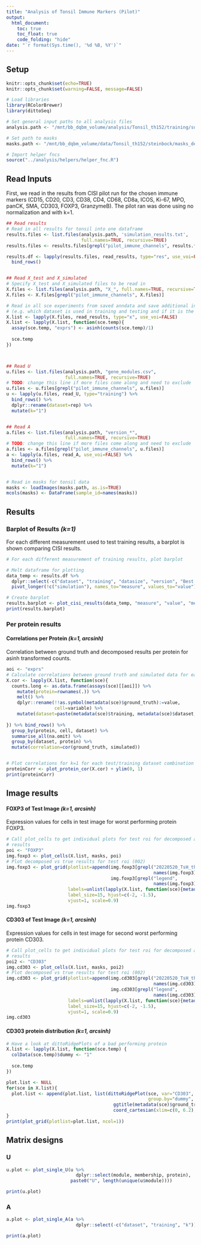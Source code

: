 ```yaml
---
title: "Analysis of Tonsil Immune Markers (Pilot)"
output: 
  html_document:
    toc: true
    toc_float: true
    code_folding: "hide"
date: "`r format(Sys.time(), '%d %B, %Y')`"
---
```


## Setup

```r
knitr::opts_chunk$set(echo=TRUE)
knitr::opts_chunk$set(warning=FALSE, message=FALSE)

# Load libraries
library(RColorBrewer)
library(dittoSeq)
```

```r
# Set general input paths to all analysis files
analysis.path <- "/mnt/bb_dqbm_volume/analysis/Tonsil_th152/training/subset"

# Set path to masks
masks.path <- "/mnt/bb_dqbm_volume/data/Tonsil_th152/steinbock/masks_deepcell"
```

```r
# Import helper fncs
source("../analysis/helpers/helper_fnc.R")
```

## Read Inputs

First, we read in the results from CISI pilot run for the chosen immune markers
(CD15, CD20, CD3, CD38, CD4, CD68, CD8a, ICOS, Ki-67, MPO, panCK, SMA, CD303, 
FOXP3, GranzymeB). The pilot ran was done using no normalization and with k=1.

```r
## Read results
# Read in all results for tonsil into one dataframe
results.files <- list.files(analysis.path, 'simulation_results.txt',
                            full.names=TRUE, recursive=TRUE)
results.files <- results.files[grepl("pilot_immune_channels", results.files)]

results.df <- lapply(results.files, read_results, type="res", use_voi=FALSE) %>% 
  bind_rows() 


## Read X_test and X_simulated
# Specify X_test and X_simulated files to be read in
X.files <- list.files(analysis.path, "X_", full.names=TRUE, recursive=TRUE)
X.files <- X.files[grepl("pilot_immune_channels", X.files)]

# Read in all sce experiments from saved anndata and save additional info in metadata
# (e.g. which dataset is used in training and testing and if it is the ground truth or simulated X)
X.list <- lapply(X.files, read_results, type="x", use_voi=FALSE)
X.list <- lapply(X.list, function(sce.temp){
  assay(sce.temp, "exprs") <- asinh(counts(sce.temp)/1)
  
  sce.temp
})



## Read U
u.files <- list.files(analysis.path, "gene_modules.csv",
                      full.names=TRUE, recursive=TRUE)
# TODO: change this line if more files come along and need to exclude
u.files <- u.files[grepl("pilot_immune_channels", u.files)]
u <- lapply(u.files, read_U, type="training") %>% 
  bind_rows() %>%
  dplyr::rename(dataset=rep) %>%
  mutate(k="1")


## Read A
a.files <- list.files(analysis.path, "version_*",
                      full.names=TRUE, recursive=TRUE)
# TODO: change this line if more files come along and need to exclude
a.files <- a.files[grepl("pilot_immune_channels", u.files)]
a <- lapply(a.files, read_A, use_voi=FALSE) %>% 
  bind_rows() %>%
  mutate(k="1")


# Read in masks for tonsil data
masks <- loadImages(masks.path, as.is=TRUE)
mcols(masks) <- DataFrame(sample_id=names(masks))
```

## Results

### Barplot of Results *(k=1)*

For each different measurement used to test training results, a barplot is shown 
comparing CISI results.

```r
# For each different measurement of training results, plot barplot 

# Melt dataframe for plotting
data_temp <- results.df %>%
  dplyr::select(-c("dataset", "training", "datasize", "version", "Best crossvalidation fold")) %>%
  pivot_longer(!c("simulation"), names_to="measure", values_to="value")

# Create barplot
results.barplot <- plot_cisi_results(data_temp, "measure", "value", "measure")
print(results.barplot)
```

### Per protein results

#### Correlations per Protein *(k=1, arcsinh)*

Correlation between ground truth and decomposed results per protein for  
asinh transformed counts.

```r
aoi <- "exprs"
# Calculate correlations between ground truth and simulated data for each protein
X.cor <- lapply(X.list, function(sce){
  counts.long <- as.data.frame(assays(sce)[[aoi]]) %>%
    mutate(protein=rownames(.)) %>%
    melt() %>%
    dplyr::rename(!!as.symbol(metadata(sce)$ground_truth):=value,
                  cell=variable) %>%
    mutate(dataset=paste(metadata(sce)$training, metadata(sce)$dataset, sep="_"))
  
}) %>% bind_rows() %>%
  group_by(protein, cell, dataset) %>%
  summarise_all(na.omit) %>%
  group_by(dataset, protein) %>%
  mutate(correlation=cor(ground_truth, simulated))


# Plot correlations for k=1 for each test/training dataset combination
proteinCorr <- plot_protein_cor(X.cor) + ylim(0, 1)
print(proteinCorr)
```

## Image results

#### FOXP3 of Test Image *(k=1, arcsinh)*

Expression values for cells in test image for worst performing protein FOXP3.

```r
# Call plot_cells to get individual plots for test roi for decomposed and true
# results
poi <- "FOXP3"
img.foxp3 <- plot_cells(X.list, masks, poi)
# Plot decomposed vs true results for test roi (002)
img.foxp3 <- plot_grid(plotlist=append(img.foxp3[grepl("20220520_TsH_th152_cisi1_002",
                                                       names(img.foxp3))],
                                       img.foxp3[grepl("legend",
                                                       names(img.foxp3))]), ncol=2, 
                       labels=unlist(lapply(X.list, function(sce){metadata(sce)$ground_truth})),
                       label_size=15, hjust=c(-2, -1.5), 
                       vjust=1, scale=0.9)
img.foxp3
```

#### CD303 of Test Image *(k=1, arcsinh)*

Expression values for cells in test image for second worst performing protein CD303.

```r
# Call plot_cells to get individual plots for test roi for decomposed and true
# results
poi2 <- "CD303"
img.cd303 <- plot_cells(X.list, masks, poi2)
# Plot decomposed vs true results for test roi (002)
img.cd303 <- plot_grid(plotlist=append(img.cd303[grepl("20220520_TsH_th152_cisi1_002",
                                                       names(img.cd303))],
                                       img.cd303[grepl("legend",
                                                       names(img.cd303))]), ncol=2, 
                       labels=unlist(lapply(X.list, function(sce){metadata(sce)$ground_truth})),
                       label_size=15, hjust=c(-2, -1.5), 
                       vjust=1, scale=0.9)
img.cd303
```

#### CD303 protein distribution *(k=1, arcsinh)*

```r
# Have a look at dittoRidgePlots of a bad performing protein
X.list <- lapply(X.list, function(sce.temp) {
  colData(sce.temp)$dummy <- "1"
  
  sce.temp
})

plot.list <- NULL
for(sce in X.list){
  plot.list <- append(plot.list, list(dittoRidgePlot(sce, var="CD303", 
                                                     group.by="dummy", assay="exprs") +
                                        ggtitle(metadata(sce)$ground_truth) +
                                        coord_cartesian(xlim=c(0, 6.2), expand=TRUE)))
}
print(plot_grid(plotlist=plot.list, ncol=1))
```

## Matrix designs 

### U {.tabset}

```r
u.plot <- plot_single_U(u %>%
                          dplyr::select(module, membership, protein), 
                        paste0("U", length(unique(u$module))))

print(u.plot)
```

### A {.tabset}

```r
a.plot <- plot_single_A(a %>%
                          dplyr::select(-c("dataset", "training", "k")), "A")

print(a.plot)
```